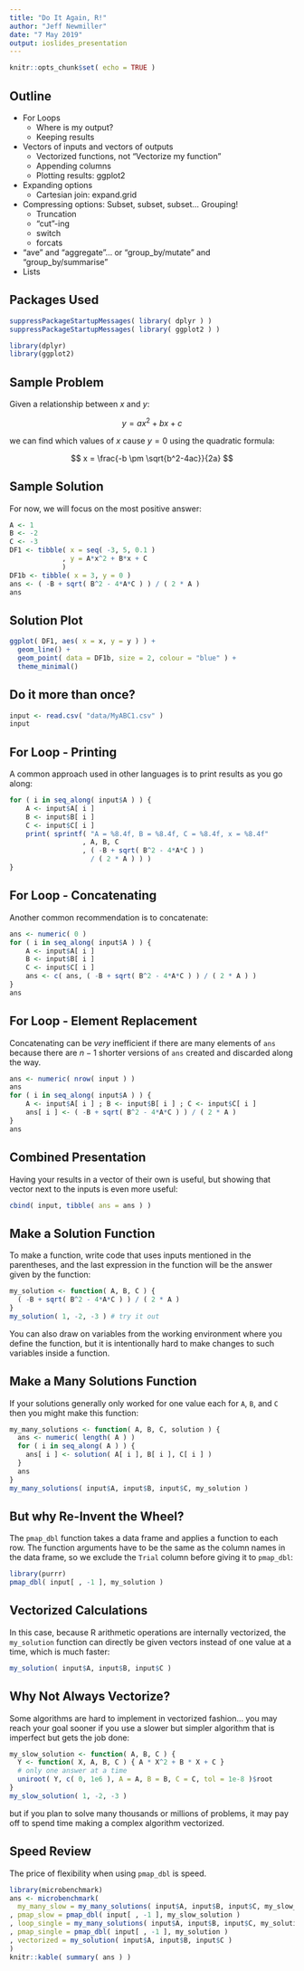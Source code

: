 ```yaml
---
title: "Do It Again, R!"
author: "Jeff Newmiller"
date: "7 May 2019"
output: ioslides_presentation
---
```


```r
knitr::opts_chunk$set( echo = TRUE )
```

## Outline

- For Loops
    + Where is my output?
    + Keeping results
- Vectors of inputs and vectors of outputs
    + Vectorized functions, not "Vectorize my function"
    + Appending columns
    + Plotting results: ggplot2
- Expanding options
    + Cartesian join: expand.grid
- Compressing options: Subset, subset, subset... Grouping!
  + Truncation
  + "cut"-ing
  + switch
  + forcats
- "ave" and "aggregate"... or "group_by/mutate" and "group_by/summarise"
- Lists

## Packages Used

```r
suppressPackageStartupMessages( library( dplyr ) )
suppressPackageStartupMessages( library( ggplot2 ) )
```


```r
library(dplyr)
library(ggplot2)
```


## Sample Problem

Given a relationship between $x$ and $y$:

$$
y = a x^2 + b x + c
$$

we can find which values of $x$ cause $y=0$ using the quadratic formula:

$$
x = \frac{-b \pm \sqrt{b^2-4ac}}{2a}
$$

## Sample Solution

For now, we will focus on the most positive answer:

```r
A <- 1
B <- -2
C <- -3
DF1 <- tibble( x = seq( -3, 5, 0.1 )
             , y = A*x^2 + B*x + C
             )
DF1b <- tibble( x = 3, y = 0 )
ans <- ( -B + sqrt( B^2 - 4*A*C ) ) / ( 2 * A )
ans
```

## Solution Plot

```r
ggplot( DF1, aes( x = x, y = y ) ) +
  geom_line() +
  geom_point( data = DF1b, size = 2, colour = "blue" ) +
  theme_minimal()
```


## Do it more than once?

```r
input <- read.csv( "data/MyABC1.csv" )
input
```


## For Loop - Printing

A common approach used in other languages is to print results as you go along:

```r
for ( i in seq_along( input$A ) ) {
    A <- input$A[ i ]
    B <- input$B[ i ]
    C <- input$C[ i ]
    print( sprintf( "A = %8.4f, B = %8.4f, C = %8.4f, x = %8.4f"
                  , A, B, C
                  , ( -B + sqrt( B^2 - 4*A*C ) )
                    / ( 2 * A ) ) )
}
```

## For Loop - Concatenating

Another common recommendation is to concatenate:

```r
ans <- numeric( 0 )
for ( i in seq_along( input$A ) ) {
    A <- input$A[ i ]
    B <- input$B[ i ]
    C <- input$C[ i ]
    ans <- c( ans, ( -B + sqrt( B^2 - 4*A*C ) ) / ( 2 * A ) )
}
ans
```

## For Loop - Element Replacement

Concatenating can be _very_ inefficient if there are many elements of `ans` because there are $n-1$ shorter versions of `ans` created and discarded along the way.

```r
ans <- numeric( nrow( input ) )
ans
for ( i in seq_along( input$A ) ) {
    A <- input$A[ i ] ; B <- input$B[ i ] ; C <- input$C[ i ]
    ans[ i ] <- ( -B + sqrt( B^2 - 4*A*C ) ) / ( 2 * A )
}
ans
```

## Combined Presentation

Having your results in a vector of their own is useful, but showing that vector next to the inputs is even more useful:

```r
cbind( input, tibble( ans = ans ) )
```

## Make a Solution Function

To make a function, write code that uses inputs mentioned in the parentheses, and the last expression in the function will be the answer given by the function:

```r
my_solution <- function( A, B, C ) {
  ( -B + sqrt( B^2 - 4*A*C ) ) / ( 2 * A )
}
my_solution( 1, -2, -3 ) # try it out
```

You can also draw on variables from the working environment where you define the function, but it is intentionally hard to make changes to such variables inside a function.

## Make a Many Solutions Function

If your solutions generally only worked for one value each for `A`, `B`, and `C` then you might make this function:

```r
my_many_solutions <- function( A, B, C, solution ) {
  ans <- numeric( length( A ) )
  for ( i in seq_along( A ) ) {
    ans[ i ] <- solution( A[ i ], B[ i ], C[ i ] )
  }
  ans
}
my_many_solutions( input$A, input$B, input$C, my_solution )
```

## But why Re-Invent the Wheel?

The `pmap_dbl` function takes a data frame and applies a function to each row. The function arguments have to be the same as the column names in the data frame, so we exclude the `Trial` column before giving it to `pmap_dbl`:

```r
library(purrr)
pmap_dbl( input[ , -1 ], my_solution )
```

## Vectorized Calculations

In this case, because R arithmetic operations are internally vectorized, the `my_solution` function can directly be given vectors instead of one value at a time, which is much faster:

```r
my_solution( input$A, input$B, input$C )
```

## Why Not Always Vectorize?

Some algorithms are hard to implement in vectorized fashion... you may reach your goal sooner if you use a slower but simpler algorithm that is imperfect but gets the job done: 

```r
my_slow_solution <- function( A, B, C ) {
  Y <- function( X, A, B, C ) { A * X^2 + B * X + C }
  # only one answer at a time
  uniroot( Y, c( 0, 1e6 ), A = A, B = B, C = C, tol = 1e-8 )$root
}
my_slow_solution( 1, -2, -3 )
```

but if you plan to solve many thousands or millions of problems, it may pay off to spend time making a complex algorithm vectorized. 

## Speed Review

The price of flexibility when using `pmap_dbl` is speed.

```r
library(microbenchmark)
ans <- microbenchmark( 
  my_many_slow = my_many_solutions( input$A, input$B, input$C, my_slow_solution )
, pmap_slow = pmap_dbl( input[ , -1 ], my_slow_solution )
, loop_single = my_many_solutions( input$A, input$B, input$C, my_solution )
, pmap_single = pmap_dbl( input[ , -1 ], my_solution )
, vectorized = my_solution( input$A, input$B, input$C )
)
knitr::kable( summary( ans ) )
```



